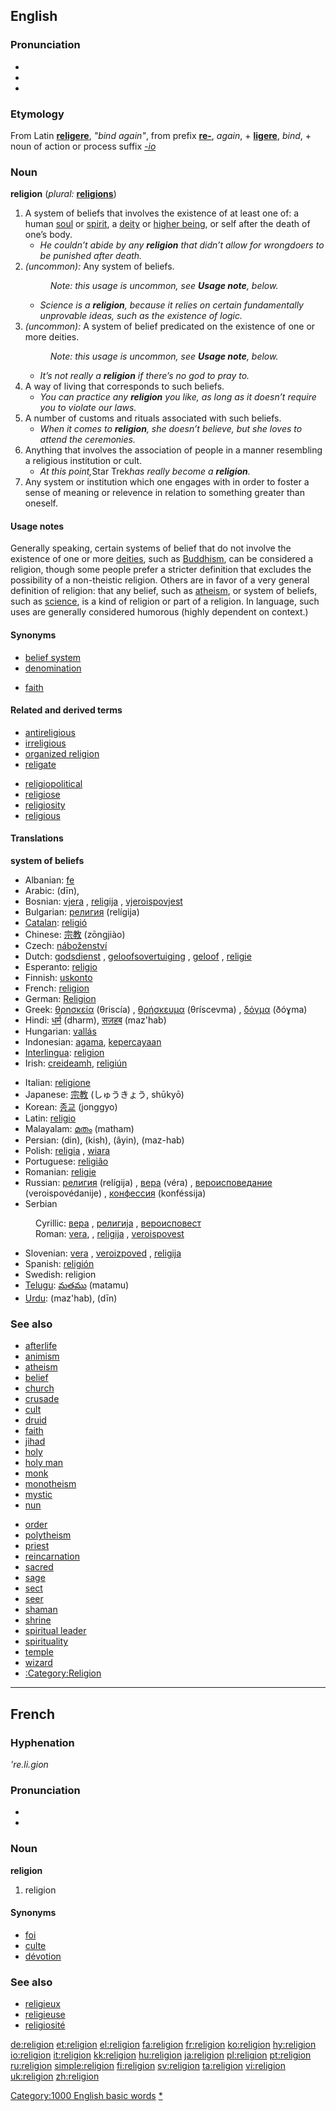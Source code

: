 {{see|religión}}

==English==

{{wikipediapar|religion}}

{{rank|ourselves|pale|happiness|914|religion|dress|degree|spoken}}

===Pronunciation===
*{{IPA|/rɪˈlɪʤən/}}
*{{SAMPA|/rI'lIdZ@n/}}
*{{audio|en-us-religion.ogg|Audio (US)}}

===Etymology===
From Latin '''[[religere]]''', ''"bind again"'', from prefix '''[[re-]]''', ''again'', + '''[[ligere]]''', ''bind'', + noun of action or process suffix ''[[-io]]''

===Noun===
'''religion''' (''plural:'' '''[[religions]]''')
# A system of beliefs that involves the existence of at least one of: a human [[soul]] or [[spirit]], a [[deity]] or [[higher being]], or self after the death of one’s body.
#* ''He couldn’t abide by any '''religion''' that didn’t allow for wrongdoers to be punished after death.''
# ''(uncommon):'' Any system of beliefs.
#: ''Note: this usage is uncommon, see '''Usage note''', below.''
#* ''Science is a '''religion''', because it relies on certain fundamentally unprovable ideas, such as the existence of logic.''
# ''(uncommon):'' A system of belief predicated on the existence of one or more deities.
#: ''Note: this usage is uncommon, see '''Usage note''', below.''
#* ''It’s not really a '''religion''' if there’s no god to pray to.''
# A way of living that corresponds to such beliefs.
#* ''You can practice any '''religion''' you like, as long as it doesn’t require you to violate our laws.''
# A number of customs and rituals associated with such beliefs.
#* ''When it comes to '''religion''', she doesn’t believe, but she loves to attend the ceremonies.''
# Anything that involves the association of people in a manner resembling a religious institution or cult.
#* ''At this point, ''Star Trek'' has really become a '''religion'''.''
# Any system or institution which one engages with in order to foster a sense of meaning or relevence in relation to something greater than oneself.

====Usage notes====
Generally speaking, certain systems of belief that do not involve the existence of one or more [[deity|deities]], such as [[Buddhism]], can be considered a religion, though some people prefer a stricter definition that excludes the possibility of a non-theistic religion.  Others are in favor of a very general definition of religion: that any belief, such as [[atheism]], or system of beliefs, such as [[science]], is a kind of religion or part of a religion.  In language, such uses are generally considered humorous (highly dependent on context.)

====Synonyms====
{{top}}
*[[belief system]]
*[[denomination]]
{{mid}}
*[[faith]]
{{bottom}}

====Related and derived terms====
{{top}}
*[[antireligious]]
*[[irreligious]]
*[[organized religion]]
*[[religate]]
{{mid}}
*[[religiopolitical]]
*[[religiose]]
*[[religiosity]]
*[[religious]]
{{bottom}}

====Translations====
'''system of beliefs'''
{{top}}
*Albanian: [[fe]] {{f}}
*Arabic: {{ARchar|[[دين]]}} (dīn), {{ARchar|[[ديانة]]}} {{Unicode|(diána)}} {{f}}
*Bosnian: [[vjera]] {{f}}, [[religija#Bosnian|religija]] {{f}}, [[vjeroispovjest]] {{n}}
*Bulgarian: [[религия]] (relígija) {{f}}
*[[Catalan]]: [[religió]] {{f}}
*Chinese: [[宗教]] (zōngjiào)
*Czech: [[náboženství]]
*Dutch: [[godsdienst]] {{m}}, [[geloofsovertuiging]] {{f}}, [[geloof]] {{n}}, [[religie]] {{f}}
*Esperanto: [[religio]]
*Finnish: [[uskonto]]
*French: [[religion#French|religion]] {{f}}
*German: [[Religion]] {{f}}
*Greek: [[θρησκεία]] (θriscía) {{f}}, [[θρήσκευμα]] (θríscevma) {{f}}, [[δόγμα]] (ðóɣma) {{f}}
*Hindi: [[धर्म]] (dharm), [[सज़हब]] (maz'hab)
*Hungarian: [[vallás]]
*Indonesian: [[agama]], [[percaya|kepercayaan]]
*[[Interlingua]]: [[religion#Interlingua|religion]]
*Irish: [[creideamh]], [[religiún]]
{{mid}}
*Italian: [[religione]] {{f}}
*Japanese: [[宗教]] (しゅうきょう, shūkyō)
*Korean: [[종교]] (jonggyo)
*Latin: [[religio]] {{f}}
*Malayalam: [[മതം]] (matham)
*Persian: {{FAchar|[[دین]]}} (din), {{FAchar|[[كیش]]}} (kish), {{FAchar|[[آیین]]}} (âyin), {{FAchar|[[مذهب]]}} (maz-hab)
*Polish: [[religia]] {{f}}, [[wiara]] {{f}}
*Portuguese: [[religião]] {{f}}
*Romanian: [[religie]] {{f}}
*Russian: [[религия]] (relígija) {{f}}, [[вера]] (véra) {{f}}, [[вероисповедание]] (veroispovédanije) {{n}}, [[конфессия]] (konféssija) {{f}}
*Serbian
:Cyrillic: [[вера#Serbian|вера]] {{f}}, [[религија]] {{f}}, [[вероисповест]] {{n}}
:Roman: [[vera#Serbian|vera]], {{f}}, [[religija#Serbian|religija]] {{f}}, [[veroispovest]] {{f}}
*Slovenian: [[vera]] {{f}}, [[veroizpoved]] {{f}}, [[religija]] {{f}}
*Spanish: [[religión]] {{f}}
*Swedish: religion
*[[Telugu]]: [[మతము]] (matamu)
*[[Urdu]]: {{URchar|[[مذہب]]}} (maz'hab), {{URchar|[[دين]]}} (dīn)
{{bottom}}

===See also===
<!-- Let’s only use terms that aren’t specific to a particular religion or category of religions (except such general categories as "organized religions"). Priest, monk, or nun are applied to many different religions. -->
{{top}}
*[[afterlife]]
*[[animism]]
*[[atheism]]
*[[belief]]
*[[church]]
*[[crusade]]
*[[cult]]
*[[druid]]
*[[faith]]
*[[jihad]]
*[[holy]]
*[[holy man]]
*[[monk]]
*[[monotheism]]
*[[mystic]]
*[[nun]]
{{mid}}
*[[order]]
*[[polytheism]]
*[[priest]]
*[[reincarnation]]
*[[sacred]]
*[[sage]]
*[[sect]]
*[[seer]]
*[[shaman]]
*[[shrine]]
*[[spiritual leader]]
*[[spirituality]]
*[[temple]]
*[[wizard]]
*[[:Category:Religion]]
{{bottom}}

----

==French==

===Hyphenation===
'''re.li.gion''

===Pronunciation===
*{{IPA|/rəliʒjɔ~/}}
*{{SAMPA|/r@liZjO~/}}

===Noun===
'''religion''' {{f}}
# religion

====Synonyms====
*[[foi]]
*[[culte]]
*[[dévotion]]

===See also===
*[[religieux]]
*[[religieuse]]
*[[religiosité]]

[[Category:1000 English basic words]]
[[Category:Religion|*]]

[[de:religion]]
[[et:religion]]
[[el:religion]]
[[fa:religion]]
[[fr:religion]]
[[ko:religion]]
[[hy:religion]]
[[io:religion]]
[[it:religion]]
[[kk:religion]]
[[hu:religion]]
[[ja:religion]]
[[pl:religion]]
[[pt:religion]]
[[ru:religion]]
[[simple:religion]]
[[fi:religion]]
[[sv:religion]]
[[ta:religion]]
[[vi:religion]]
[[uk:religion]]
[[zh:religion]]